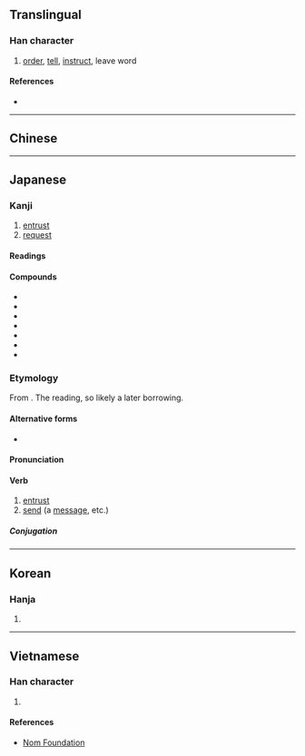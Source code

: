 {{also|囑}}
{{character info}}
==Translingual==
{{ja-forms|[[嘱]]|[[嘱]]|囑}}

===Han character===
{{Han char|rn=30|rad=口|as=12|sn=15|four=|canj=RSHB|ids=⿰口属}}

# [[order]], [[tell]], [[instruct]], leave word

====References====
* {{Han ref|kx=0207.030|dkj=04249|dj=0430.030|hdz=10687.100|uh=5631|ud=22065}}

----

==Chinese==
{{zh-see|囑}}

----

==Japanese==
{{ja-kanji forms|嘱|囑}}

===Kanji===
{{ja-kanji|grade=c|rs=口12|kyu=囑}}

# [[entrust]]
# [[request]]

====Readings====
{{ja-readings
|goon=そく
|kanon=しょく<しよく
|kun=たの-む
}}

====Compounds====
{{der-top|Compounds}}
* {{ja-r|委%嘱|い%しょく|[[entrust]]ing with}}
* {{ja-r|遺%嘱|い%しょく|[[dying]] [[wish]]}}
* {{ja-r|受%嘱|じゅ%しょく|[[be]]ing [[entrust]]ed with}}
* {{ja-r|嘱%託|しょく%たく|[[commission]], [[charge]], [[part-time]]}}
* {{ja-r|嘱%望|しょく%ぼう|([[have|having]] [[great]]) [[expectation]]}}
* {{ja-r|嘱%目|しょく%もく|[[pay attention|paying attention]] to}}
* {{ja-r|付%嘱|ふ%しょく|[[confer]]ment}}
{{der-bottom}}

===Etymology===
{{ja-kanjitab|しょく|yomi=on}}
From {{der|ja|ltc|sort=しょく|-}} {{ltc-l|囑}}. The ''{{ll|ja|漢音|kan'on}}'' reading, so likely a later borrowing.

====Alternative forms====
* {{ja-l|属}}

====Pronunciation====
{{ja-pron|y=kan|しょく}}

====Verb====
{{ja-verb-suru|tr=trans|しょく}}

# [[entrust]]
# [[send]] (a [[message]], etc.)

=====Conjugation=====
{{ja-suru|しょく}}

----

==Korean==

===Hanja===
{{ko-hanja|hangeul=촉|rv=chok|mr=ch'ok}}

# {{rfdef|ko|sort=口12}}

----

==Vietnamese==

===Han character===
{{vi-readings|reading=chúc|rs=口12}}

# {{rfdef|vi|sort=口12}}

====References====
* [http://nomfoundation.org/common/nom_details.php?codepoint=5631 Nom Foundation]